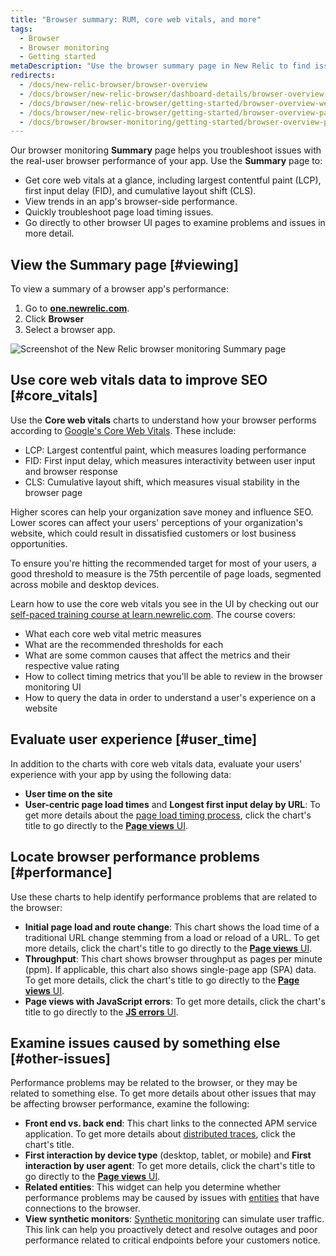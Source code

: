 ```yaml
---
title: "Browser summary: RUM, core web vitals, and more"
tags:
  - Browser
  - Browser monitoring 
  - Getting started
metaDescription: "Use the browser summary page in New Relic to find issues with your app's browser-side performance, including core web vitals, page load timing, and more."
redirects:
  - /docs/new-relic-browser/browser-overview
  - /docs/browser/new-relic-browser/dashboard-details/browser-overview-dashboard
  - /docs/browser/new-relic-browser/getting-started/browser-overview-website-performance-glance
  - /docs/browser/new-relic-browser/getting-started/browser-overview-page-website-performance-summary
  - /docs/browser/browser-monitoring/getting-started/browser-overview-page-website-performance-summary
---
```



Our browser monitoring **Summary** page helps you troubleshoot issues with the real-user browser performance of your app. Use the **Summary** page to:

* Get core web vitals at a glance, including largest contentful paint (LCP), first input delay (FID), and cumulative layout shift (CLS).
* View trends in an app's browser-side performance.
* Quickly troubleshoot page load timing issues.
* Go directly to other browser UI pages to examine problems and issues in more detail.

## View the Summary page [#viewing]

To view a summary of a browser app's performance:

1. Go to **[one.newrelic.com](https://one.newrelic.com)**.
2. Click **Browser**
3. Select a browser app.

<img
  title="Browser monitoring summary"
  alt="Screenshot of the New Relic browser monitoring Summary page"
  src={browserBrowserSummary}
/>

## Use core web vitals data to improve SEO [#core_vitals]

Use the **Core web vitals** charts to understand how your browser performs according to [Google's Core Web Vitals](https://web.dev/vitals/#core-web-vitals). These include:

* LCP: Largest contentful paint, which measures loading performance
* FID: First input delay, which measures interactivity between user input and browser response
* CLS: Cumulative layout shift, which measures visual stability in the browser page

Higher scores can help your organization save money and influence SEO. Lower scores can affect your users' perceptions of your organization's website, which could result in dissatisfied customers or lost business opportunities.

<Callout variant="tip">
  To ensure you're hitting the recommended target for most of your users, a good threshold to measure is the 75th percentile of page loads, segmented across mobile and desktop devices.
</Callout>

Learn how to use the core web vitals you see in the UI by checking out our [self-paced training course at learn.newrelic.com](https://learn.newrelic.com/self-paced-core-web-vitals). The course covers:

* What each core web vital metric measures
* What are the recommended thresholds for each
* What are some common causes that affect the metrics and their respective value rating
* How to collect timing metrics that you'll be able to review in the browser monitoring UI
* How to query the data in order to understand a user's experience on a website

## Evaluate user experience [#user_time]

In addition to the charts with core web vitals data, evaluate your users' experience with your app by using the following data:

* **User time on the site**
* **User-centric page load times** and **Longest first input delay by URL**: To get more details about the [page load timing process](/docs/browser/new-relic-browser/page-load-timing-resources/page-load-timing-process), click the chart's title to go directly to the [**Page views** UI](/docs/browser/new-relic-browser/additional-standard-features/page-views-examine-page-performance).

## Locate browser performance problems [#performance]

Use these charts to help identify performance problems that are related to the browser:

* **Initial page load and route change**: This chart shows the load time of a traditional URL change stemming from a load or reload of a URL. To get more details, click the chart's title to go directly to the [**Page views** UI](/docs/browser/new-relic-browser/additional-standard-features/page-views-examine-page-performance).
* **Throughput**: This chart shows browser throughput as pages per minute (ppm). If applicable, this chart also shows single-page app (SPA) data. To get more details, click the chart's title to go directly to the [**Page views** UI](/docs/browser/new-relic-browser/additional-standard-features/page-views-examine-page-performance).
* **Page views with JavaScript errors**: To get more details, click the chart's title to go directly to the [**JS errors** UI](/docs/browser/new-relic-browser/browser-pro-features/javascript-errors-page-detect-analyze-errors).

## Examine issues caused by something else [#other-issues]

Performance problems may be related to the browser, or they may be related to something else. To get more details about other issues that may be affecting browser performance, examine the following:

* **Front end vs. back end**: This chart links to the connected APM service application. To get more details about [distributed traces](/docs/browser/new-relic-browser/browser-pro-features/browser-data-distributed-tracing/), click the chart's title.
* **First interaction by device type** (desktop, tablet, or mobile) and **First interaction by user agent**: To get more details, click the chart's title to go directly to the [**Page views** UI](/docs/browser/new-relic-browser/additional-standard-features/page-views-examine-page-performance).
* **Related entities**: This widget can help you determine whether performance problems may be caused by issues with [entities](/docs/new-relic-solutions/new-relic-one/core-concepts/what-entity-new-relic/) that have connections to the browser.
* **View synthetic monitors**: [Synthetic monitoring](/docs/synthetics/synthetic-monitoring/getting-started/get-started-synthetic-monitoring/) can simulate user traffic. This link can help you proactively detect and resolve outages and poor performance related to critical endpoints before your customers notice.
